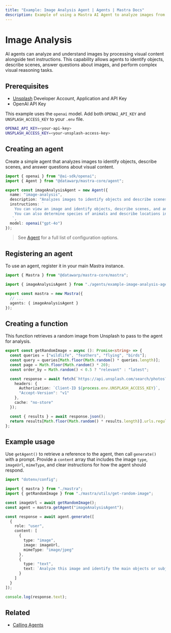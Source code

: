 ```yaml
---
title: "Example: Image Analysis Agent | Agents | Mastra Docs"
description: Example of using a Mastra AI Agent to analyze images from Unsplash to identify objects, determine species, and describe locations.
---
```



# Image Analysis

AI agents can analyze and understand images by processing visual content alongside text instructions. This capability allows agents to identify objects, describe scenes, answer questions about images, and perform complex visual reasoning tasks.

## Prerequisites

- [Unsplash](https://unsplash.com/documentation#creating-a-developer-account) Developer Account, Application and API Key
- OpenAI API Key

This example uses the `openai` model. Add both `OPENAI_API_KEY` and `UNSPLASH_ACCESS_KEY` to your `.env` file.

```bash filename=".env" copy
OPENAI_API_KEY=<your-api-key>
UNSPLASH_ACCESS_KEY=<your-unsplash-access-key>
```

## Creating an agent

Create a simple agent that analyzes images to identify objects, describe scenes, and answer questions about visual content.

```typescript filename="src/mastra/agents/example-image-analysis-agent.ts" showLineNumbers copy
import { openai } from "@ai-sdk/openai";
import { Agent } from "@datawarp/mastra-core/agent";

export const imageAnalysisAgent = new Agent({
  name: "image-analysis",
  description: "Analyzes images to identify objects and describe scenes",
  instructions: `
    You can view an image and identify objects, describe scenes, and answer questions about the content.
    You can also determine species of animals and describe locations in the image.
   `,
  model: openai("gpt-4o")
});
```

> See [Agent](../../reference/agents/agent.mdx) for a full list of configuration options.

## Registering an agent

To use an agent, register it in your main Mastra instance.

```typescript filename="src/mastra/index.ts" showLineNumbers copy
import { Mastra } from "@datawarp/mastra-core/mastra";

import { imageAnalysisAgent } from "./agents/example-image-analysis-agent";

export const mastra = new Mastra({
  // ...
  agents: { imageAnalysisAgent }
});
```

## Creating a function

This function retrieves a random image from Unsplash to pass to the agent for analysis.

```typescript filename="src/mastra/utils/get-random-image.ts" showLineNumbers copy
export const getRandomImage = async (): Promise<string> => {
  const queries = ["wildlife", "feathers", "flying", "birds"];
  const query = queries[Math.floor(Math.random() * queries.length)];
  const page = Math.floor(Math.random() * 20);
  const order_by = Math.random() < 0.5 ? "relevant" : "latest";

  const response = await fetch(`https://api.unsplash.com/search/photos?query=${query}&page=${page}&order_by=${order_by}`, {
    headers: {
      Authorization: `Client-ID ${process.env.UNSPLASH_ACCESS_KEY}`,
      "Accept-Version": "v1"
    },
    cache: "no-store"
  });

  const { results } = await response.json();
  return results[Math.floor(Math.random() * results.length)].urls.regular;
};
```

## Example usage

Use `getAgent()` to retrieve a reference to the agent, then call `generate()` with a prompt. Provide a `content` array that includes the image `type`, `imageUrl`, `mimeType`, and clear instructions for how the agent should respond.

```typescript filename="src/test-image-analysis.ts" showLineNumbers copy
import "dotenv/config";

import { mastra } from "./mastra";
import { getRandomImage } from "./mastra/utils/get-random-image";

const imageUrl = await getRandomImage();
const agent = mastra.getAgent("imageAnalysisAgent");

const response = await agent.generate([
  {
    role: "user",
    content: [
      {
        type: "image",
        image: imageUrl,
        mimeType: "image/jpeg"
      },
      {
        type: "text",
        text: `Analyze this image and identify the main objects or subjects. If there are animals, provide their common name and scientific name. Also describe the location or setting in one or two short sentences.`
      }
    ]
  }
]);

console.log(response.text);
```

<GithubLink
  marginTop='mt-16'
  link="https://github.com/mastra-ai/mastra/blob/main/examples/basics/agents/bird-checker"
/>

## Related

- [Calling Agents](./calling-agents.mdx#from-the-command-line)
